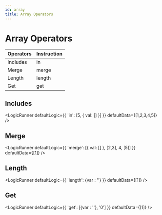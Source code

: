 ```yaml
---
id: array
title: Array Operators
---
```



<h1>Array Operators</h1>

Operators | Instruction
-- | --
Includes | in
Merge | merge
Length | length
Get | get

## Includes


<LogicRunner defaultLogic={{
    'in': [5, { val: [] }]
}} defaultData={[1,2,3,4,5]} />


## Merge


<LogicRunner defaultLogic={{
    'merge': [{ val: [] }, [2,3], 4, [5]]
}} defaultData={[1]} />

## Length 

<LogicRunner defaultLogic={{
    'length': {var : ''}
}} defaultData={[1]} />

## Get 

<LogicRunner defaultLogic={{
    'get': [{var : ''}, '0']
}} defaultData={[1]} />
